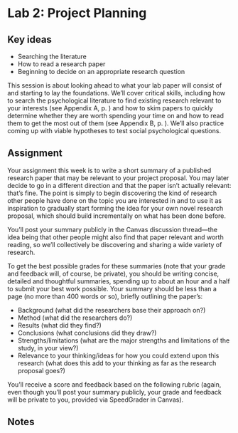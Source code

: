 # Lab 2: Project Planning {.unnumbered}

## Key ideas

-   Searching the literature
-   How to read a research paper
-   Beginning to decide on an appropriate research question

This session is about looking ahead to what your lab paper will consist of and starting to lay the foundations. We'll cover critical skills, including how to search the psychological literature to find existing research relevant to your interests (see Appendix A, p. ) and how to skim papers to quickly determine whether they are worth spending your time on and how to read them to get the most out of them (see Appendix B, p. ). We'll also practice coming up with viable hypotheses to test social psychological questions.

## Assignment

Your assignment this week is to write a short summary of a published research paper that may be relevant to your project proposal. You may later decide to go in a different direction and that the paper isn't actually relevant: that's fine. The point is simply to begin discovering the kind of research other people have done on the topic you are interested in and to use it as inspiration to gradually start forming the idea for your own novel research proposal, which should build incrementally on what has been done before.

You'll post your summary publicly in the Canvas discussion thread---the idea being that other people might also find that paper relevant and worth reading, so we'll collectively be discovering and sharing a wide variety of research.

To get the best possible grades for these summaries (note that your grade and feedback will, of course, be private), you should be writing concise, detailed and thoughtful summaries, spending up to about an hour and a half to submit your best work possible. Your summary should be less than a page (no more than 400 words or so), briefly outlining the paper's:

-   Background (what did the researchers base their approach on?)
-   Method (what did the researchers do?)
-   Results (what did they find?)
-   Conclusions (what conclusions did they draw?)
-   Strengths/limitations (what are the major strengths and limitations of the study, in your view?)
-   Relevance to your thinking/ideas for how you could extend upon this research (what does this add to your thinking as far as the research proposal goes?)

You'll receive a score and feedback based on the following rubric (again, even though you'll post your summary publicly, your grade and feedback will be private to you, provided via SpeedGrader in Canvas).


## Notes {.exclude-from-html}

\cleardoublepage


